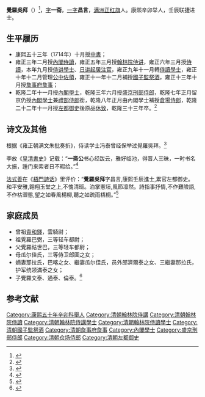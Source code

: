 '''覺羅吳拜'''（{{bd|1684年| |1768年}}）<ref>{{cite web |title=覺羅吳拜 |url=https://cbdb.fas.harvard.edu/cbdbapi/person.php?id=58880}}</ref>，[[字|字]]'''一斋'''，[[一字|一字]]'''昌言'''，[[满洲正红旗|满洲正红旗]]人。康熙辛卯举人，壬辰联捷进士。

==生平履历==
*康熙五十三年（1714年）十月授[[中書|中書]]；
*雍正三年二月授[[內閣侍讀|內閣侍讀]]，雍正五年三月授[[翰林院侍讲|翰林院侍讲]]，雍正六年三月授[[侍讀|侍讀]]，本年九月授[[侍讲學士|侍讲學士]]、[[日讲起居注官|日讲起居注官]]，雍正九年十一月轉[[侍讀學士|侍讀學士]]，雍正十年十二月管理[[公中佐領|公中佐領]]，雍正十一年十二月補授[[國子監祭酒|國子監祭酒]]，雍正十三年十月授[[詹事府|詹事府]][[詹事|詹事]]；
*乾隆二年十一月授[[內閣學士|內閣學士]]，乾隆三年六月授[[盛京|盛京]][[刑部侍郎|刑部侍郎]]，乾隆七年正月留京仍授[[內閣學士|內閣學士]]兼[[禮部侍郎|禮部侍郎]]銜，乾隆八年正月由內閣學士補授[[倉場侍郎|倉場侍郎]]，乾隆二十二年十一月授[[左都御史|左都御史]]後原品[[休致|休致]]，乾隆三十三年卒。<ref>{{cite web |title=覺羅吳拜 |url=http://archive.ihp.sinica.edu.tw/ttscgi/ttsquerynew?0:0:mctauac:%282157%29@NO |website=台湾中研院历史研究所}}</ref>

==诗文及其他==
根据《雍正朝满文朱批奏折》，侍读学士冯泰曾经保举过覺羅吳拜。<ref>{{cite book |author1=关孝廉, 屈六生, 王小虹, 王熹 |coauthors=中国第一历史档案馆 |title=《雍正朝满文朱批奏折全译》：“窃奴才谨保举者:内阁兼行知事翰林院侍讲觉罗吴拜(朱批: O )为人谨慎,办事勤敏,昆勉厥职。为此谨奏。” |date=1998 |publisher=黄山书社 |isbn=9787806303085 |page=1551}}</ref>

李放《[[皇清書史|皇清書史]]》记载：“'''一斋公'''书心经跋云，雅好临池，得晋人三昧，一时书名大振，踵门来索者日不暇给。”<ref>{{cite book |author1=李放 |title=《皇清书史卷五》}}</ref>

[[法式善|法式善]]在《[[梧門詩话|梧門詩话]]》里评价：“'''覺羅吳拜'''字昌言,康熙壬辰進士,累官左都御史。和平安雅,翱翔玉堂之上,不愧清班。泊掌憲垣,風節凛然。詩指事抒情,不作艱險語,不作枯澀態,望之如春風楊柳,聽之如疏雨梧桐。”<ref>{{cite book |author1=法式善 |title=梧門詩話合校 |date=2005 |publisher=鳳凰出版社 |isbn=9787807290001}}</ref>

==家庭成员==
*曾祖[[貴和鐸|貴和鐸]]，雲騎尉；
*祖覺羅巴弼，三等轻车都尉；
*父覺羅祜世巴，三等轻车都尉；
*母瓜尔佳氏，三等侍卫郎圖之女；
*嫡妻那拉氏，巴喀之女、繼妻瓜尔佳氏，员外郎濟爾泰之女、三繼妻那拉氏，护军统领滿泰之女；
*子覺羅文泰、通泰、倫泰。<ref>{{cite book |title=《愛新覺羅宗譜》24冊己四第2429頁}}</ref>

==参考文献==
{{reflist}}
{{康熙五十一年壬辰科殿試金榜}}
{{清朝明史館職官}}
[[Category:康熙五十年辛卯科舉人|Category:康熙五十年辛卯科舉人]]
[[Category:清朝翰林院侍講|Category:清朝翰林院侍講]]
[[Category:清朝翰林院侍讀|Category:清朝翰林院侍讀]]
[[Category:清朝翰林院侍講學士|Category:清朝翰林院侍講學士]]
[[Category:清朝翰林院侍讀學士|Category:清朝翰林院侍讀學士]]
[[Category:清朝國子監祭酒|Category:清朝國子監祭酒]]
[[Category:清朝詹事府詹事|Category:清朝詹事府詹事]]
[[Category:內閣學士|Category:內閣學士]]
[[Category:盛京刑部侍郎|Category:盛京刑部侍郎]]
[[Category:清朝仓场侍郎|Category:清朝仓场侍郎]]
[[Category:清朝左都御史|Category:清朝左都御史]]
